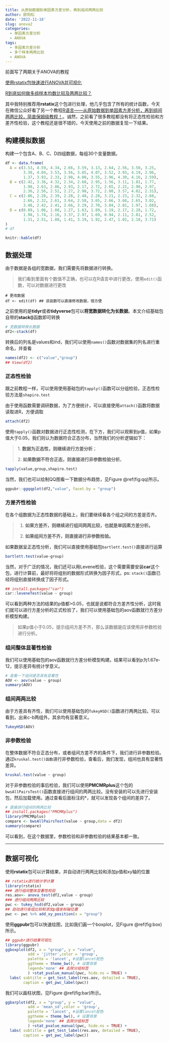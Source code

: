 ```yaml
---
title: 从原始数据到单因素方差分析，再到组间两两比较
author: 欧阳松
date: '2022-11-18'
slug: anova2
categories:
  - 单因素方差分析
  - ANOVA
tags:
  - 多因素方差分析
  - 多个样本两两比较
  - ANOVA
---
```


前面写了两期关于ANOVA的教程

[使用rstatix包快速进行ANOVA并可视化](/course/2022-11-11-rstatix-anova/)

[R到底如何做多组样本均数比较及两两比较？](/course/anova/)

其中我特别推荐用**rstatix**这个包进行处理，他几乎包含了所有的统计函数，今天在微信公众好看了另一个教程[R语言------从原始数据到单因素方差分析，再到组间两两比较，简直保姆级教程！](https://mp.weixin.qq.com/s/yNGU26deKwxR5yZ4n7byFw)。诚然，之前看了很多教程都没有将正态性检验和方差齐性检验，这个教程还是很不错的，今天使用之前的数据复现一下结果。

## 构建模拟数据

构建一个包含A、B、C、D四组数据，每组30个变量数据。

```r
df <- data.frame(
  A = c(3.53, 4.59, 4.34, 2.66, 3.59, 3.13, 2.64, 2.56, 3.50, 3.25, 
        3.30, 4.04, 3.53, 3.56, 3.85, 4.07, 3.52, 3.93, 4.19, 2.96, 
        1.37, 3.93, 2.33, 2.98, 4.00, 3.55, 2.96, 4.30, 4.16, 2.59),
  B = c(2.42, 3.36, 4.32, 2.34, 2.68, 2.95, 1.56, 3.11, 1.81, 1.77, 
        1.98, 2.63, 2.86, 2.93, 2.17, 2.72, 2.65, 2.22, 2.90, 2.97, 
        2.36, 2.56, 2.52, 2.27, 2.98, 3.72, 2.80, 3.57, 4.02, 2.31),
  C = c(2.86, 2.28, 2.39, 2.28, 2.48, 2.28, 3.21, 2.23, 2.32, 2.68, 
        2.66, 2.32, 2.61, 3.64, 2.58, 3.65, 2.66, 3.68, 2.65, 3.02, 
        3.48, 2.42, 2.41, 2.66, 3.29, 2.70, 3.04, 2.81, 1.97, 1.68),
  D = c(0.89, 1.06, 1.08, 1.27, 1.63, 1.89, 1.19, 2.17, 2.28, 1.72, 
        1.98, 1.74, 2.16, 3.37, 2.97, 1.69, 0.94, 2.11, 2.81, 2.52, 
        1.31, 2.51, 1.88, 1.41, 3.19, 1.92, 2.47, 1.02, 2.10, 3.71)
)
# df
```

```r
knitr::kable(df)
```

## 数据处理

由于数据是各组的宽数据，我们需要先将数据进行转换。

> 我们看到里面有个数值不正确，也可以在R语言中进行更改，使用`edit()`函数，可以对数据进行更改

```         
# 更改数据
df <- edit(df) ## 该函数可以直接修改数据，很方便
```

之前使用的是**tidyr**或者**tidyverse**包可以**将宽数据转化为长数据**。本文介绍基础包自带的**stack()**函数即可转换

```r
# 宽数据转换长数据
df2<-stack(df)
```

转换后的列名是values和ind，我们可以使用`names()`函数对数据集的列名进行重命名，并查看

```r
names(df2) <- c("value","group")
## View(df2)
```

### 正态性检验

跟之前教程一样，可以使用使用基础包的`tapply()`函数可以分组检验，正态性检验方法是`shapiro.test`

由于使用函数需要调研数据，为了方便统计，可以直接使用`attach()`函数将数据读取进R，方便调取

```r
attach(df2)
```

使用`tapply()`函数对数据进行正态性检测，在下方，我们可以观察到p值，如果p值大于0.05，我们则认为数据符合正态分布，当然我们的分析逻辑如下：

> 1\. **数据为正态性，则继续进行方差分析**；
>
> 2\. **如果数据不符合正态，则直接进行非参数检验分析**。

```r
tapply(value,group,shapiro.test)
```

当然，我们也可以绘制QQ图看一下数据分布趋势，见Figure \@ref(fig:qq)所示。

```r
ggpubr::ggqqplot(df2,"value", facet.by = "group")
```

### 方差齐性检验

在各个组数据为正态性数据的基础上，我们要继续看各个组之间的方差是否齐。

> 1.  **如果方差齐，则继续进行组间两两比较，也就是单因素方差分析。**
>
> 2.  **如果组间方差不齐，则直接进行非参数检验。**

如果数据呈正态性分析，我们可以直接使用基础包`bartlett.test()`直接进行运算

```r
bartlett.test(value~group)
```

当然，对于广泛的情况，我们还可以用Levene检验，这个需要需要安装**car**这个包，进行计算前，最好将将组别的数据形式转换为因子形式，ps: `stack()`函数已经将组别直接转换成了因子形式。

```r
## install.packages("car") 
car::leveneTest(value ~ group)
```

可以看到两种方法的结果的p值都\>0.05，也就是说都符合方差齐性分析，这时我们就可以进行方差分析的正式检验了，我们可以使用基础包的aov函数就行方差分析模型构建。

> 如果p值小于0.05，提示组间方差不齐，那么该数据是应该使用非参数检验进行分析。

### 组间整体显著性检验

我们可以使用基础包的aov函数就行方差分析模型构建。结果可以看到p为1.67e-12，提示差异有统计学意义。

```r
# 查看一下组间是否具有显著性
AOV <- aov(value ~ group)
summary(AOV)
```

### 组间两两比较

由于方差具有齐性，我们可以使用基础包的`TukeyHSD()`函数进行两两比较。可以看到，出来c-b两组外，其余均有显著意义。

```r
TukeyHSD(AOV)
```

### 非参数检验

在整体数据不符合正态分布，或者组间方差不齐的条件下，我们进行非参数检验。通过`kruskal.test()函数`进行非参数检验，查看后，我们发现，组间也具有显著性差异。

```r
kruskal.test(value ~ group)
```

对于非参数检验的事后检验，我们可以使用**PMCMRplus**这个包的`bwsAllPairsTest()`函数直接进行组间的两两比较。没有安装的可以先进行安装包，然后加载使用。通过查看后面标注的\*，就可以发现各个组间的差异了。

```r
# 直接进行组间的两两比较
## install.packages("PMCMRplus")
library(PMCMRplus)
compare <- bwsAllPairsTest(value ~ group,data = df2)
summary(compare)
```

可以看到，在这个数据里，参数检验和非参数检验的结果基本都一致。

------------------------------------------------------------------------

## 数据可视化

使用**rstatix**包可以计算结果，并自动进行两两比较和添加p值和xy轴的位置

```r
## rstatix进行统计学计算
library(rstatix) 
### 进行组间整体显著性检验
res.aov<- anova_test(df2,value ~ group)
### 进行组间两两比较
pwc <- tukey_hsd(df2,value ~ group)
## 自动进行各组比较和添加p值坐标轴位置
pwc <- pwc %>% add_xy_position(x = "group")
```

使用**ggpubr**包可以快速绘图，比如我们画一个boxplot，见Figure \@ref(fig:box)所示。

```r
## ggpubr进行结果可视化
library(ggpubr)
ggboxplot(df2, x = "group", y = "value",
          add = 'jitter',color = 'group',
          palette = 'lancet', #设置lancet配色
          ggtheme = theme_bw(), # 设置背景
          legend='none' ## 去除分组标签
          ) +stat_pvalue_manual(pwc, hide.ns = TRUE) +
  labs( subtitle = get_test_label(res.aov, detailed = TRUE), 
        caption = get_pwc_label(pwc))
```

我们可以画柱状图，见Figure \@ref(fig:bar)所示。

```r
ggbarplot(df2, x = "group", y = "value",
          add = 'mean_sd',color = 'group',
          palette = 'lancet', #设置lancet配色
          ggtheme = theme_bw(), # 设置背景
          legend='none' ## 去除分组标签
          ) +stat_pvalue_manual(pwc, hide.ns = TRUE) +
  labs( subtitle = get_test_label(res.aov, detailed = TRUE), 
        caption = get_pwc_label(pwc))
```
